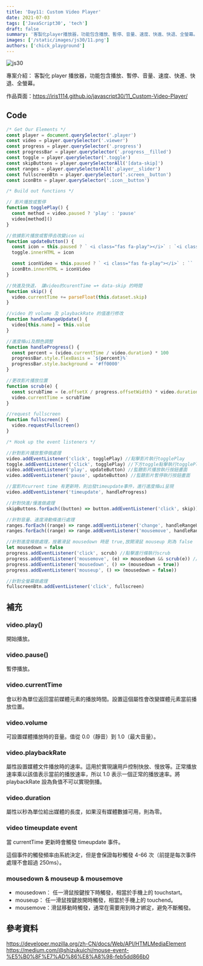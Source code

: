 ```yaml
---
title: 'Day11: Custom Video Player'
date: 2021-07-03
tags: ['JavaScript30', 'tech']
draft: false
summary: '客製化player播放器，功能包含播放、暫停、音量、速度、快進、快退、全螢幕。'
images: ['/static/images/js30/11.png']
authors: ['chick_playground']
---
```


![js30](/static/images/js30/11.png)

專案介紹： 客製化 player 播放器，功能包含播放、暫停、音量、速度、快進、快退、全螢幕。

作品頁面：https://iris1114.github.io/javascript30/11_Custom-Video-Player/

## Code

```javascript
/* Get Our Elements */
const player = document.querySelector('.player')
const video = player.querySelector('.viewer')
const progress = player.querySelector('.progress')
const progressBar = player.querySelector('.progress__filled')
const toggle = player.querySelector('.toggle')
const skipButtons = player.querySelectorAll('[data-skip]')
const ranges = player.querySelectorAll('.player__slider')
const fullscreenBtn = player.querySelector('.screen__button')
const iconBtn = player.querySelector('.icon__button')

/* Build out functions */

// 影片播放或暫停
function togglePlay() {
  const method = video.paused ? 'play' : 'pause'
  video[method]()
}

//依據影片播放或暫停去改變icon ui
function updateButton() {
  const icon = this.paused ? ` <i class="fas fa-play"></i>` : `<i class="fas fa-pause"></i>`
  toggle.innerHTML = icon

  const iconVideo = this.paused ? ` <i class="fas fa-play"></i>` : ``
  iconBtn.innerHTML = iconVideo
}

//快進及快退， 讓video的curentTime =+ data-skip 的時間
function skip() {
  video.currentTime += parseFloat(this.dataset.skip)
}

//video 的 volume 及 playbackRate 的值進行修改
function handleRangeUpdate() {
  video[this.name] = this.value
}

//進度條ui及顏色調整
function handleProgress() {
  const percent = (video.currentTime / video.duration) * 100
  progressBar.style.flexBasis = `${percent}%`
  progressBar.style.background = '#ff0000'
}

//更改影片播放位置
function scrub(e) {
  const scrubTime = (e.offsetX / progress.offsetWidth) * video.duration
  video.currentTime = scrubTime
}

//request fullscreen
function fullscreen() {
  video.requestFullscreen()
}

/* Hook up the event listeners */

//針對影片播放暫停做處理
video.addEventListener('click', togglePlay) //點擊影片執行togglePlay
toggle.addEventListener('click', togglePlay) //下方toggle點擊執行togglePlay
video.addEventListener('play', updateButton) //監聽影片播放執行按鈕畫面
video.addEventListener('pause', updateButton) //監聽影片暫停執行按鈕畫面

//當影片current time 有更新時，則出發timeupdate事件，進行進度條ui呈現
video.addEventListener('timeupdate', handleProgress)

//針對快進/慢進做處理
skipButtons.forEach((button) => button.addEventListener('click', skip))

//針對音量、速度滑動條進行處理
ranges.forEach((range) => range.addEventListener('change', handleRangeUpdate))
ranges.forEach((range) => range.addEventListener('mousemove', handleRangeUpdate))

//針對進度條做處理，按著滑鼠 mousedown 時是 true,放開滑鼠 mouseup 則為 false
let mousedown = false
progress.addEventListener('click', scrub) //點擊進行條執行scrub
progress.addEventListener('mousemove', (e) => mousedown && scrub(e)) //如果mousedown=true，則執行scrub
progress.addEventListener('mousedown', () => (mousedown = true))
progress.addEventListener('mouseup', () => (mousedown = false))

//針對全螢幕做處理
fullscreenBtn.addEventListener('click', fullscreen)
```

## 補充

### video.play()

開始播放。

### video.pause()

暫停播放。

### video.currentTime

會以秒為單位返回當前媒體元素的播放時間。設置這個屬性會改變媒體元素當前播放位置。

### video.volume

可設置媒體播放時的音量。值從 0.0（靜音）到 1.0（最大音量）。

### video.playbackRate

屬性設置媒體文件播放時的速率。這用於實現讓用戶控制快放、慢放等。正常播放速率乘以該值表示當前的播放速率，所以 1.0 表示一個正常的播放速率。將 playbackRate 設為負值不可以實現倒播。

### video.duration

屬性以秒為單位給出媒體的長度，如果沒有媒體數據可用，則為零。

### video timeupdate event

當 currentTime 更新時會觸發 timeupdate 事件。

這個事件的觸發頻率由系統決定，但是會保證每秒觸發 4-66 次（前提是每次事件處理不會超過 250ms）。

### mousedown & mouseup & mousemove

- mousedown： 任一滑鼠按鍵按下時觸發，相當於手機上的 touchstart。
- mouseup： 任一滑鼠按鍵放開時觸發，相當於手機上的 touchend。
- mousemove：滑鼠移動時觸發，通常在需要用到時才綁定，避免不斷觸發。

## 參考資料

https://developer.mozilla.org/zh-CN/docs/Web/API/HTMLMediaElement
https://medium.com/@shizukuichi/mouse-event-%E5%B0%8F%E7%AD%86%E8%A8%98-feb5dd866b0
